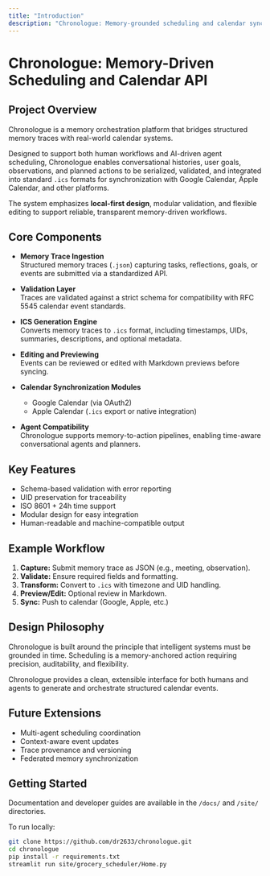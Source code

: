 ```yaml
---
title: "Introduction"
description: "Chronologue: Memory-grounded scheduling and calendar synchronization for agents and humans"
---
```


# Chronologue: Memory-Driven Scheduling and Calendar API

## Project Overview

Chronologue is a memory orchestration platform that bridges structured memory traces with real-world calendar systems.

Designed to support both human workflows and AI-driven agent scheduling, Chronologue enables conversational histories, user goals, observations, and planned actions to be serialized, validated, and integrated into standard `.ics` formats for synchronization with Google Calendar, Apple Calendar, and other platforms.

The system emphasizes **local-first design**, modular validation, and flexible editing to support reliable, transparent memory-driven workflows.

## Core Components

- **Memory Trace Ingestion**  
  Structured memory traces (`.json`) capturing tasks, reflections, goals, or events are submitted via a standardized API.

- **Validation Layer**  
  Traces are validated against a strict schema for compatibility with RFC 5545 calendar event standards.

- **ICS Generation Engine**  
  Converts memory traces to `.ics` format, including timestamps, UIDs, summaries, descriptions, and optional metadata.

- **Editing and Previewing**  
  Events can be reviewed or edited with Markdown previews before syncing.

- **Calendar Synchronization Modules**  
  - Google Calendar (via OAuth2)
  - Apple Calendar (`.ics` export or native integration)

- **Agent Compatibility**  
  Chronologue supports memory-to-action pipelines, enabling time-aware conversational agents and planners.

## Key Features

- Schema-based validation with error reporting
- UID preservation for traceability
- ISO 8601 + 24h time support
- Modular design for easy integration
- Human-readable and machine-compatible output

## Example Workflow

1. **Capture:** Submit memory trace as JSON (e.g., meeting, observation).
2. **Validate:** Ensure required fields and formatting.
3. **Transform:** Convert to `.ics` with timezone and UID handling.
4. **Preview/Edit:** Optional review in Markdown.
5. **Sync:** Push to calendar (Google, Apple, etc.)

## Design Philosophy

Chronologue is built around the principle that intelligent systems must be grounded in time. Scheduling is a memory-anchored action requiring precision, auditability, and flexibility.

Chronologue provides a clean, extensible interface for both humans and agents to generate and orchestrate structured calendar events.

## Future Extensions

- Multi-agent scheduling coordination
- Context-aware event updates
- Trace provenance and versioning
- Federated memory synchronization

## Getting Started

Documentation and developer guides are available in the `/docs/` and `/site/` directories.

To run locally:

```bash
git clone https://github.com/dr2633/chronologue.git
cd chronologue
pip install -r requirements.txt
streamlit run site/grocery_scheduler/Home.py
```

